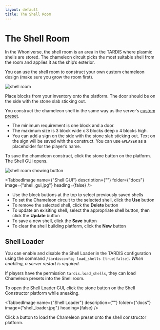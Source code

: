 ```yaml
---
layout: default
title: The Shell Room
---
```



# The Shell Room

In the Whoniverse, the shell room is an area in the TARDIS where plasmic shells are stored. The chameleon circuit picks
the most suitable shell from the room and applies it as the ship’s exterior.

You can use the shell room to construct your own custom chameleon design (make sure you grow the room first).

![shell room](/images/rooms/vanilla/shell.jpg)

Place blocks from your inventory onto the platform. The door should be on the side with the stone slab sticking out.

You construct the chameleon shell in the same way as the server’s [custom preset](/custom-preset).

- The minimum requirement is one block and a door.
- The maximum size is 3 block wide x 3 blocks deep x 4 blocks high.
- You can add a sign on the side with the stone slab sticking out. Text on the sign will be saved with the construct.
  You can use `&PLAYER` as a placeholder for the player’s name.

To save the chameleon construct, click the stone button on the platform. The Shell GUI opens.

![shell room showing button](/images/docs/shell.jpg)

<TabbedImage name={"Shell GUI"} description={""} folder={"docs"} image={"shell_gui.jpg"} heading={false} />

- Use the block buttons at the top to select previously saved shells
- To set the Chameleon circuit to the selected shell, click the **Use** button
- To remove the selected shell, click the **Delete** button
- To update an exisiting shell, select the appropriate shell button, then click the **Update** button
- To save a new shell, click the **Save** button
- To clear the shell building platform, click the **New** button

## Shell Loader

You can enable and disable the Shell Loader in the TARDIS configuration using the
command `/tardisconfig load_shells [true|false]`. _When enabling, a server restart is required._

If players have the permission `tardis.load_shells`, they can load Chameleon presets into the Shell room.

To open the Shell Loader GUI, click the stone button on the Shell Constructor platform while sneaking.

<TabbedImage name={"Shell Loader"} description={""} folder={"docs"} image={"shell_loader.jpg"} heading={false} />

Click a button to load the Chameleon preset onto the shell constructor platform.
